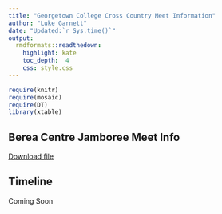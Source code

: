 ```yaml
---
title: "Georgetown College Cross Country Meet Information"
author: "Luke Garnett"
date: "Updated:`r Sys.time()`"
output:
  rmdformats::readthedown:
    highlight: kate
    toc_depth:  4
    css: style.css
---
```


```r
require(knitr)
require(mosaic)
require(DT)
library(xtable)
```

## Berea Centre Jamboree Meet Info

<a href="BC_CC_Jamboree_Information_Sheet.pdf" target="_blank" class="btn btn-lg btn-outline">
    <i class="fa fa-file-pdf-o"></i>
    Download file
</a>

## Timeline

Coming Soon